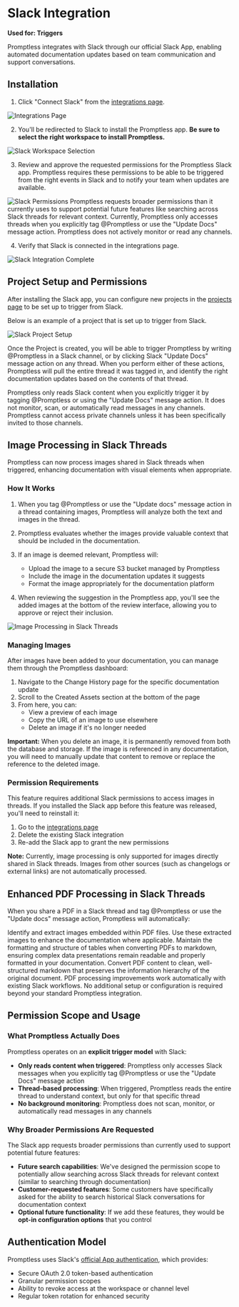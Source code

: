 # Slack Integration

**Used for: Triggers**

Promptless integrates with Slack through our official Slack App, enabling automated documentation updates based on team communication and support conversations.

## Installation

1. Click "Connect Slack" from the [integrations page](https://app.gopromptless.ai/integrations).
<Frame>
  <img src="../assets/integrations-blank.png" alt="Integrations Page" />
</Frame>

2. You'll be redirected to Slack to install the Promptless app. **Be sure to select the right workspace to install Promptless.**
<Frame>
  <img src="../assets/workspace-select.png" alt="Slack Workspace Selection" />
</Frame>

3. Review and approve the requested permissions for the Promptless Slack app. Promptless requires these permissions to be able to be triggered from the right events in Slack and to notify your team when updates are available.
<Frame>
  <img src="../assets/slack-permissions.png" alt="Slack Permissions" />
</Frame>

<Info title="Understanding Slack Permissions">
  Promptless requests broader permissions than it currently uses to support potential future features like searching across Slack threads for relevant context. Currently, Promptless only accesses threads when you explicitly tag @Promptless or use the "Update Docs" message action. Promptless does not actively monitor or read any channels.
</Info>

4. Verify that Slack is connected in the integrations page.
<Frame>
  <img src="../assets/integrations-complete.png" alt="Slack Integration Complete" />
</Frame>

## Project Setup and Permissions

After installing the Slack app, you can configure new projects in the [projects page](https://app.gopromptless.ai/projects) to be set up to trigger from Slack. 

Below is an example of a project that is set up to trigger from Slack. 

<Frame>
  <img src="../assets/slack-project.png" alt="Slack Project Setup" />
</Frame>

Once the Project is created, you will be able to trigger Promptless by writing @Promptless in a Slack channel, or by clicking Slack "Update Docs" message action on any thread. When you perform either of these actions, Promptless will pull the entire thread it was tagged in, and identify the right documentation updates based on the contents of that thread. 

<Warning title="Privacy and Channel Access">
  Promptless only reads Slack content when you explicitly trigger it by tagging @Promptless or using the "Update Docs" message action. It does not monitor, scan, or automatically read messages in any channels. Promptless cannot access private channels unless it has been specifically invited to those channels.
</Warning> 

## Image Processing in Slack Threads

Promptless can now process images shared in Slack threads when triggered, enhancing documentation with visual elements when appropriate.

### How It Works

1. When you tag @Promptless or use the "Update docs" message action in a thread containing images, Promptless will analyze both the text and images in the thread.

2. Promptless evaluates whether the images provide valuable context that should be included in the documentation.

3. If an image is deemed relevant, Promptless will:
   - Upload the image to a secure S3 bucket managed by Promptless
   - Include the image in the documentation updates it suggests
   - Format the image appropriately for the documentation platform

4. When reviewing the suggestion in the Promptless app, you'll see the added images at the bottom of the review interface, allowing you to approve or reject their inclusion.

<Frame>
  <img src="https://promptless-customer-doc-assets.s3.amazonaws.com/docs-images/org_2lvkgU9erOFxYhtEVVC0ymPrPdF/d73f2ccf-8711-46a6-a558-b5a0da20bc51-slack-image-support.png" alt="Image Processing in Slack Threads" />
</Frame>

### Managing Images

After images have been added to your documentation, you can manage them through the Promptless dashboard:

1. Navigate to the Change History page for the specific documentation update
2. Scroll to the Created Assets section at the bottom of the page
3. From here, you can:
   - View a preview of each image
   - Copy the URL of an image to use elsewhere
   - Delete an image if it's no longer needed

**Important:** When you delete an image, it is permanently removed from both the database and storage. If the image is referenced in any documentation, you will need to manually update that content to remove or replace the reference to the deleted image.

### Permission Requirements

This feature requires additional Slack permissions to access images in threads. If you installed the Slack app before this feature was released, you'll need to reinstall it:

1. Go to the [integrations page](https://app.gopromptless.ai/integrations)
2. Delete the existing Slack integration
3. Re-add the Slack app to grant the new permissions

**Note:** Currently, image processing is only supported for images directly shared in Slack threads. Images from other sources (such as changelogs or external links) are not automatically processed.

## Enhanced PDF Processing in Slack Threads

When you share a PDF in a Slack thread and tag @Promptless or use the "Update docs" message action, Promptless will automatically:

<Steps>
  <Step title="Extract Images from PDFs">
    Identify and extract images embedded within PDF files. Use these extracted images to enhance the documentation where applicable.
  </Step>

  <Step title="Preserve Table Structure">
    Maintain the formatting and structure of tables when converting PDFs to markdown, ensuring complex data presentations remain readable and properly formatted in your documentation.
  </Step>

  <Step title="Generate High-Quality Markdown">
    Convert PDF content to clean, well-structured markdown that preserves the information hierarchy of the original document.
  </Step>
</Steps>

<Note title="Automatic Processing">
  PDF processing improvements work automatically with existing Slack workflows. No additional setup or configuration is required beyond your standard Promptless integration.
</Note>

## Permission Scope and Usage

### What Promptless Actually Does

Promptless operates on an **explicit trigger model** with Slack:

- **Only reads content when triggered**: Promptless only accesses Slack messages when you explicitly tag @Promptless or use the "Update Docs" message action
- **Thread-based processing**: When triggered, Promptless reads the entire thread to understand context, but only for that specific thread
- **No background monitoring**: Promptless does not scan, monitor, or automatically read messages in any channels

### Why Broader Permissions Are Requested

The Slack app requests broader permissions than currently used to support potential future features:

- **Future search capabilities**: We've designed the permission scope to potentially allow searching across Slack threads for relevant context (similar to searching through documentation)
- **Customer-requested features**: Some customers have specifically asked for the ability to search historical Slack conversations for documentation context
- **Optional future functionality**: If we add these features, they would be **opt-in configuration options** that you control

## Authentication Model

Promptless uses Slack's [official App authentication](https://api.slack.com/authentication), which provides:

- Secure OAuth 2.0 token-based authentication
- Granular permission scopes
- Ability to revoke access at the workspace or channel level
- Regular token rotation for enhanced security

